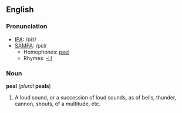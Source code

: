 ==English==
===Pronunciation===
*[[IPA]]: /piːl/
*[[SAMPA]]: /pi:l/
**Homophones: [[peel]]
**Rhymes: [[Rhymes:English:-iːl|-iːl]]

===Noun===
'''peal''' (''plural'' '''peals''')

#A loud sound, or a succession of loud sounds, as of bells, thunder, cannon, shouts, of a multitude, etc.